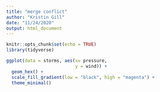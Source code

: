```yaml
---
title: "merge conflict"
author: "Kristin Gill"
date: "11/24/2020"
output: html_document
---
```


```r
knitr::opts_chunk$set(echo = TRUE)
library(tidyverse)
```

```r
ggplot(data = storms, aes(x= pressure,
                          y = wind)) +
  geom_hex() +
  scale_fill_gradient(low = "black", high = "magenta") +
  theme_minimal()

```

